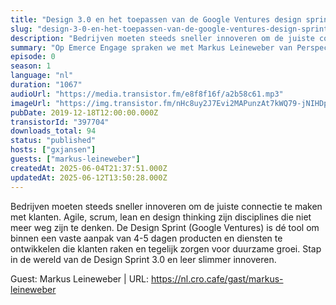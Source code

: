 ```yaml
---
title: "Design 3.0 en het toepassen van de Google Ventures design sprint, met Markus Leineweber"
slug: "design-3-0-en-het-toepassen-van-de-google-ventures-design-sprint-met-markus-leineweber"
description: "Bedrijven moeten steeds sneller innoveren om de juiste connectie te maken met klanten. Agile, scrum, lean en design thinking zijn disciplines die niet meer weg zijn te denken. De Design Sprint (Google Ventures) is dé tool om binnen een vaste aanpak van 4-5 dagen producten en diensten te ontwikkelen die klanten raken en tegelijk zorgen voor duurzame groei. Stap in de wereld van de Design Sprint 3.0 en leer slimmer innoveren.\n\nGuest: Markus Leineweber | URL: https://nl.cro.cafe/gast/markus-leineweber"
summary: "Op Emerce Engage spraken we met Markus Leineweber van Perspective over Design 3.0 en het toepassen van de Google Ventures design sprint."
episode: 0
season: 1
language: "nl"
duration: "1067"
audioUrl: "https://media.transistor.fm/e8f8f16f/a2b58c61.mp3"
imageUrl: "https://img.transistor.fm/nHc8uy2J7Evi2MAPunzAt7kWQ79-jNIHDp6eIhNBnwc/rs:fill:3000:3000:1/q:60/aHR0cHM6Ly9pbWct/dXBsb2FkLXByb2R1/Y3Rpb24udHJhbnNp/c3Rvci5mbS9lcGlz/b2RlLzM5NzcwNC8x/NjA1MDQxMTQwLWFy/dHdvcmsuanBn.webp"
pubDate: 2019-12-18T12:00:00.000Z
transistorId: "397704"
downloads_total: 94
status: "published"
hosts: ["gxjansen"]
guests: ["markus-leineweber"]
createdAt: 2025-06-04T21:37:51.000Z
updatedAt: 2025-06-12T13:50:28.000Z
---
```


Bedrijven moeten steeds sneller innoveren om de juiste connectie te maken met klanten. Agile, scrum, lean en design thinking zijn disciplines die niet meer weg zijn te denken. De Design Sprint (Google Ventures) is dé tool om binnen een vaste aanpak van 4-5 dagen producten en diensten te ontwikkelen die klanten raken en tegelijk zorgen voor duurzame groei. Stap in de wereld van de Design Sprint 3.0 en leer slimmer innoveren.

Guest: Markus Leineweber | URL: https://nl.cro.cafe/gast/markus-leineweber

